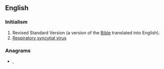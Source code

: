 ==English==

===Initialism===
{{rfc-header|Initialism}}
{{head|en|initialism}}

# Revised Standard Version (a version of the [[Bible]] translated into English).
# [[respiratory syncytial virus|Respiratory syncytial virus]]

===Anagrams===
* {{l|en|RVs}}, {{l|en|RV's}}